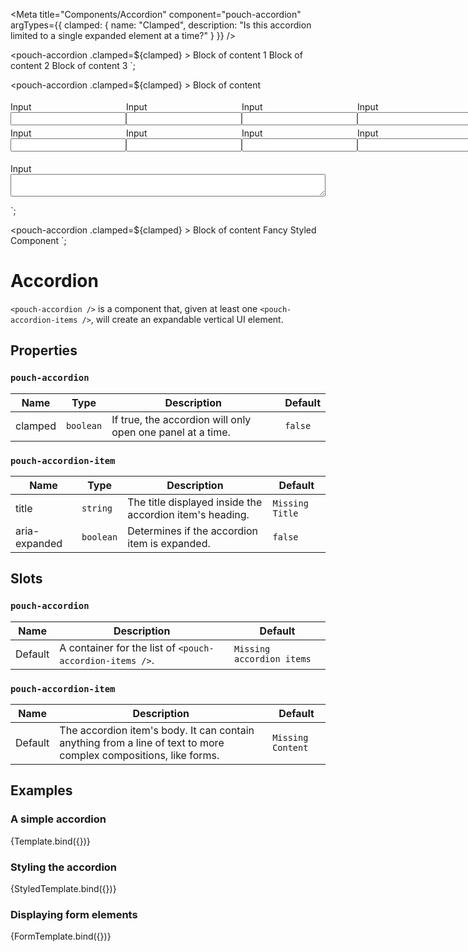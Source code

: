 
<Meta
  title="Components/Accordion"
  component="pouch-accordion"
  argTypes={{
    clamped: {
      name: "Clamped",
      description: "Is this accordion limited to a single expanded element at a time?"
    }
  }} />

  <pouch-accordion .clamped=${clamped} >
    <pouch-accordion-item title="Simple Item 1">
      Block of content 1
    </pouch-accordion-item>
    <pouch-accordion-item title="Simple Item 2">
      Block of content 2
    </pouch-accordion-item>
    <pouch-accordion-item title="Simple Item 3">
      Block of content 3
    </pouch-accordion-item>
  </pouch-accordion>
`;

  <style>
    .input-group__row {
      display: grid;
      grid-template-columns: 1fr 1fr 1fr 1fr;
    }
    .input-group__item {
      display: grid;
      align-items: end;
      grid-template-rows: 1fr 1fr;
    }
    .input-group__row--full {
      grid-template-columns: 1fr;
    }
  </style>
  <pouch-accordion .clamped=${clamped} >
    <pouch-accordion-item title="Simple Item">
      Block of content
    </pouch-accordion-item>
    <pouch-accordion-item title="Form Item" aria-expanded>
      <form>
        <div class="input-group__row">
          <div class="input-group__item">
            <label>Input</label>
            <input type="text" />
          </div>
          <div class="input-group__item">
            <label>Input</label>
            <input type="text" />
          </div>
          <div class="input-group__item">
            <label>Input</label>
            <input type="text" />
          </div>
          <div class="input-group__item">
            <label>Input</label>
            <input type="text" />
          </div>
        </div>
        <div class="input-group__row">
          <div class="input-group__item">
            <label>Input</label>
            <input type="text" />
          </div>
          <div class="input-group__item">
            <label>Input</label>
            <input type="text" />
          </div>
          <div class="input-group__item">
            <label>Input</label>
            <input type="text" />
          </div>
          <div class="input-group__item">
            <label>Input</label>
            <input type="text" />
          </div>
        </div>
        <div class="input-group__row input-group__row--full">
          <div class="input-group__item">
            <label>Input</label>
            <textarea></textarea>
          </div>
        </div>
      </form>
    </pouch-accordion-item>
  </pouch-accordion>
`;

  <style>
    .pretty {
      --accordion-heading-background-color: #D6B7ED;
      --accordion-heading-font-color: #905EEB;
      --accordion-body-background-color: #EDBAB7;
      --accordion-body-font-color: #EB5E78;
    }
    .pretty::part(title) {
      font-weight: bold;
    }
  </style>
  <pouch-accordion .clamped=${clamped} >
    <pouch-accordion-item title="Simple Item">
      Block of content
    </pouch-accordion-item>
    <pouch-accordion-item title="Styled Item" class="pretty">
      Fancy Styled Component
    </pouch-accordion-item>
  </pouch-accordion>
`;

# Accordion

`<pouch-accordion />` is a component that, given at least one `<pouch-accordion-items />`, will create an expandable vertical UI element.

## Properties

### `pouch-accordion`

| Name    | Type      | Description                                                | Default |
| ------- | --------- | ---------------------------------------------------------- | ------- |
| clamped | `boolean` | If true, the accordion will only open one panel at a time. | `false` |

### `pouch-accordion-item`

| Name            | Type       | Description                                              | Default         |
| --------------- | ---------  | -------------------------------------------------------  | --------------- |
| title           | `string`   | The title displayed inside the accordion item's heading. | `Missing Title` |
| aria-expanded   | `boolean`  | Determines if the accordion item is expanded.            | `false`         |

## Slots

### `pouch-accordion`

| Name    | Description                                              | Default                   |
| ------- | -------------------------------------------------------- | ------------------------- |
| Default | A container for the list of `<pouch-accordion-items />`. | `Missing accordion items` |

### `pouch-accordion-item`

| Name    | Description                                                                                                      | Default           |
| ------- | ---------------------------------------------------------------------------------------------------------------- | ----------------- |
| Default | The accordion item's body. It can contain anything from a line of text to more complex compositions, like forms. | `Missing Content` |



## Examples

### A simple accordion

<Canvas>
  <Story name="Default" args={{ clamped: false }}>
    {Template.bind({})}
  </Story>
</Canvas>

### Styling the accordion

<Canvas>
  <Story name="With styling" args={{ clamped: false }}>
    {StyledTemplate.bind({})}
  </Story>
</Canvas>

### Displaying form elements

<Canvas>
  <Story name="With a form" args={{ clamped: false }}>
    {FormTemplate.bind({})}
  </Story>
</Canvas>
